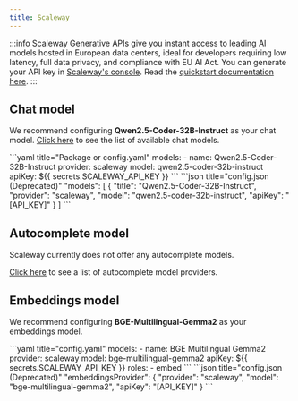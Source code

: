 ```yaml
---
title: Scaleway
---
```



:::info
Scaleway Generative APIs give you instant access to leading AI models hosted in European data centers, ideal for developers requiring low latency, full data privacy, and compliance with EU AI Act.
You can generate your API key in [Scaleway's console](https://console.scaleway.com/generative-api/models).
Read the [quickstart documentation here](https://www.scaleway.com/en/docs/ai-data/generative-apis/quickstart/).
:::

## Chat model

We recommend configuring **Qwen2.5-Coder-32B-Instruct** as your chat model.
[Click here](https://www.scaleway.com/en/docs/ai-data/generative-apis/reference-content/supported-models/) to see the list of available chat models.

<Tabs groupId="config-example">
    <TabItem value="yaml" label="YAML">
    ```yaml title="Package or config.yaml"
    models:
      - name: Qwen2.5-Coder-32B-Instruct
        provider: scaleway
        model: qwen2.5-coder-32b-instruct
        apiKey: ${{ secrets.SCALEWAY_API_KEY }}
    ```
    </TabItem>
    <TabItem value="json" label="JSON">
    ```json title="config.json (Deprecated)"
    "models": [
      {
        "title": "Qwen2.5-Coder-32B-Instruct",
        "provider": "scaleway",
        "model": "qwen2.5-coder-32b-instruct",
        "apiKey": "[API_KEY]"
      }
    ]
    ```
    </TabItem>
</Tabs>

## Autocomplete model

Scaleway currently does not offer any autocomplete models.

[Click here](../../model-types/autocomplete.md) to see a list of autocomplete model providers.

## Embeddings model

We recommend configuring **BGE-Multilingual-Gemma2** as your embeddings model.

<Tabs groupId="config-example">
  <TabItem value="yaml" label="YAML">
  ```yaml title="config.yaml"
  models:
    - name: BGE Multilingual Gemma2
      provider: scaleway
      model: bge-multilingual-gemma2
      apiKey: ${{ secrets.SCALEWAY_API_KEY }}
      roles: 
        - embed
  ```
  </TabItem>
  <TabItem value="json" label="JSON">
  ```json title="config.json (Deprecated)"
    "embeddingsProvider": {
      "provider": "scaleway",
      "model": "bge-multilingual-gemma2",
      "apiKey": "[API_KEY]"
    }
  ```
  </TabItem>
</Tabs>
